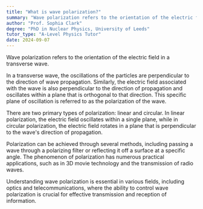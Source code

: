 ```yaml
---
title: "What is wave polarization?"
summary: "Wave polarization refers to the orientation of the electric field in a transverse wave."
author: "Prof. Sophia Clark"
degree: "PhD in Nuclear Physics, University of Leeds"
tutor_type: "A-Level Physics Tutor"
date: 2024-09-07
---
```


Wave polarization refers to the orientation of the electric field in a transverse wave.

In a transverse wave, the oscillations of the particles are perpendicular to the direction of wave propagation. Similarly, the electric field associated with the wave is also perpendicular to the direction of propagation and oscillates within a plane that is orthogonal to that direction. This specific plane of oscillation is referred to as the polarization of the wave.

There are two primary types of polarization: linear and circular. In linear polarization, the electric field oscillates within a single plane, while in circular polarization, the electric field rotates in a plane that is perpendicular to the wave's direction of propagation.

Polarization can be achieved through several methods, including passing a wave through a polarizing filter or reflecting it off a surface at a specific angle. The phenomenon of polarization has numerous practical applications, such as in 3D movie technology and the transmission of radio waves.

Understanding wave polarization is essential in various fields, including optics and telecommunications, where the ability to control wave polarization is crucial for effective transmission and reception of information.
    